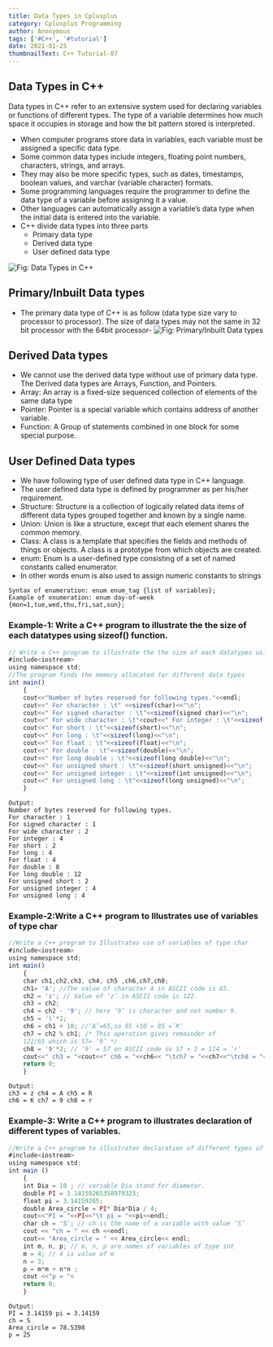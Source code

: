 ```yaml
---
title: Data Types in Cplusplus
category: Cplusplus Programming
author: Anonymous
tags: ['#C++', '#tutorial']
date: 2021-01-25
thumbnailText: C++ Tutorial-07
---
```

## Data Types in C++
Data types in C++ refer to an extensive system used for declaring variables or functions of different types. The type of a variable determines how much space it occupies in storage and how the bit pattern stored is interpreted.

- When computer programs store data in variables, each variable must be assigned a specific data type.
- Some common data types include integers, floating point numbers, characters, strings, and arrays.
- They may also be more specific types, such as dates, timestamps, boolean values, and varchar (variable character) formats.
- Some programming languages require the programmer to define the data type of a variable before assigning it a value.
- Other languages can automatically assign a variable’s data type when the initial data is entered into the variable.
- C++ divide data types into three parts
   - Primary data type
   - Derived data type
   - User defined data type

![Fig: Data Types in C++ ](../../assets/cppPic/dt-1.png)

## Primary/Inbuilt Data types
- The primary data type of C++ is as follow (data type size vary to processor to processor). The size of data types may not the same in 32 bit processor with the 64bit processor-
![Fig: Primary/Inbuilt Data types ](../../assets/cppPic/dt-2.png)
## Derived Data types
- We cannot use the derived data type without use of primary data type. The Derived data types are Arrays, Function, and Pointers.
- Array: An array is a fixed-size sequenced collection of elements of the same data type
- Pointer: Pointer is a special variable which contains address of another variable.
- Function: A Group of statements combined in one block for some special purpose.

## User Defined Data types
- We have following type of user defined data type in C++ language.
- The user defined data type is defined by programmer as per his/her requirement.
- Structure: Structure is a collection of logically related data items of different data types grouped together and known by a single name.
- Union: Union is like a structure, except that each element shares the common memory.
- Class: A class is a template that specifies the fields and methods of things or objects. A class is a prototype from which objects are created.
- enum: Enum is a user-defined type consisting of a set of named constants called enumerator.
- In other words enum is also used to assign numeric constants to strings
~~~
Syntax of enumeration: enum enum_tag {list of variables};
Example of enumeration: enum day-of-week {mon=1,tue,wed,thu,fri,sat,sun};
~~~
### Example-1: Write a C++ program to illustrate the the size of each datatypes using sizeof() function.
~~~js
// Write a C++ program to illustrate the the size of each datatypes using sizeof() function.
#include<iostream>
using namespace std;
//The program finds the memory allocated for different data types
int main()
    {
    cout<<"Number of bytes reserved for following types."<<endl;
    cout<<" For character : \t" <<sizeof(char)<<"\n";
    cout<<" For signed character : \t"<<sizeof(signed char)<<"\n";
    cout<<" For wide character : \t"<cout<<" For integer : \t"<<sizeof(int)<<"\n";
    cout<<" For short : \t"<<sizeof(short)<<"\n";
    cout<<" For long : \t"<<sizeof(long)<<"\n";
    cout<<" For float : \t"<<sizeof(float)<<"\n";
    cout<<" For double : \t"<<sizeof(double)<<"\n";
    cout<<" For long double : \t"<<sizeof(long double)<<"\n";
    cout<<" For unsigned short : \t"<<sizeof(short unsigned)<<"\n";
    cout<<" For unsigned integer : \t"<<sizeof(int unsigned)<<"\n";
    cout<<" For unsigned long : \t"<<sizeof(long unsigned)<<"\n";
    }
~~~
~~~
Output:
Number of bytes reserved for following types.
For character : 1
For signed character : 1
For wide character : 2
For integer : 4
For short : 2
For long : 4
For float : 4
For double : 8
For long double : 12
For unsigned short : 2
For unsigned integer : 4
For unsigned long : 4
~~~

### Example-2:Write a C++ program to Illustrates use of variables of type char
~~~js
//Write a C++ program to Illustrates use of variables of type char
#include<iostream>
using namespace std;
int main()
    {
    char ch1,ch2,ch3, ch4, ch5 ,ch6,ch7,ch8;
    ch1= 'A'; //The value of character A in ASCII code is 65.
    ch2 = 'z'; // Value of ‘z’ in ASCII code is 122.
    ch3 = ch2;
    ch4 = ch2 - '9'; // here ‘9’ is character and not number 9.
    ch5 = ')'*2;
    ch6 = ch1 + 10; //’A’=65,so 65 +10 = 85 =’K’
    ch7 = ch2 % ch1; /* This operation gives remainder of
    122/65 which is 57= ‘9’ */
    ch8 = '9'*2; // ‘9’ = 57 on ASCII code so 57 × 2 = 114 = ‘r’
    cout<<" ch3 = "<cout<<" ch6 = "<<ch6<< "\tch7 = "<<ch7<<"\tch8 = "<<ch8<<endl;
    return 0;
    }
~~~
~~~
Output:
ch3 = z ch4 = A ch5 = R
ch6 = K ch7 = 9 ch8 = r
~~~

### Example-3: Write a C++ program to illustrates declaration of different types of variables.
~~~js
//Write a C++ program to illustrates declaration of different types of variables.
#include<iostream>
using namespace std;
int main ()
    {
    int Dia = 10 ; // variable Dia stand for diameter.
    double PI = 3.14159265358979323;
    float pi = 3.14159265;
    double Area_circle = PI* Dia*Dia / 4;
    cout<<"PI = "<<PI<<"\t pi = "<<pi<<endl;
    char ch = 'S'; // ch is the name of a variable with value ‘S’
    cout << "ch = " << ch <<endl;
    cout<< "Area_circle = " << Area_circle<< endl;
    int m, n, p; // m, n, p are names of variables of type int
    m = 4; // 4 is value of m
    n = 3;
    p = m*m + n*n ;
    cout <<"p = "<
    return 0;
    }
~~~
~~~
Output:
PI = 3.14159 pi = 3.14159
ch = S
Area_circle = 78.5398
p = 25
~~~
